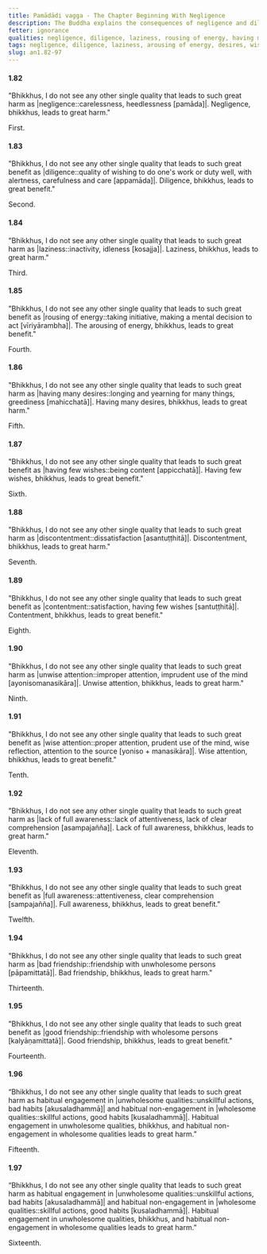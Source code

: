 ```yaml
---
title: Pamādādi vagga - The Chapter Beginning With Negligence
description: The Buddha explains the consequences of negligence and diligence, laziness and arousing of energy, having many desires and having few wishes, discontentment and contentment, unwise and wise attention, full awareness and lack of it, bad and good friendships, and good and bad habits.
fetter: ignorance
qualities: negligence, diligence, laziness, rousing of energy, having many desires, contentment, discontentment, unwise attention, wise attention, wrong view, right view, bad friendship, good friendship, lack of discernment, full awareness
tags: negligence, diligence, laziness, arousing of energy, desires, wishes, discontentment, contentment, wise attention, right view, full awareness, friendship, an, an1
slug: an1.82-97
---
```


#### 1.82

"Bhikkhus, I do not see any other single quality that leads to such great harm as |negligence::carelessness, heedlessness [pamāda]|. Negligence, bhikkhus, leads to great harm."

First.

#### 1.83

"Bhikkhus, I do not see any other single quality that leads to such great benefit as |diligence::quality of wishing to do one's work or duty well, with alertness, carefulness and care [appamāda]|. Diligence, bhikkhus, leads to great benefit."

Second.

#### 1.84

"Bhikkhus, I do not see any other single quality that leads to such great harm as |laziness::inactivity, idleness [kosajja]|. Laziness, bhikkhus, leads to great harm."

Third.

#### 1.85

"Bhikkhus, I do not see any other single quality that leads to such great benefit as |rousing of energy::taking initiative, making a mental decision to act [vīriyārambha]|. The arousing of energy, bhikkhus, leads to great benefit."

Fourth.

#### 1.86

"Bhikkhus, I do not see any other single quality that leads to such great harm as |having many desires::longing and yearning for many things, greediness [mahicchatā]|. Having many desires, bhikkhus, leads to great harm."

Fifth.

#### 1.87

"Bhikkhus, I do not see any other single quality that leads to such great benefit as |having few wishes::being content [appicchatā]|. Having few wishes, bhikkhus, leads to great benefit."

Sixth.

#### 1.88

"Bhikkhus, I do not see any other single quality that leads to such great harm as |discontentment::dissatisfaction [asantuṭṭhitā]|. Discontentment, bhikkhus, leads to great harm."

Seventh.

#### 1.89

"Bhikkhus, I do not see any other single quality that leads to such great benefit as |contentment::satisfaction, having few wishes [santuṭṭhitā]|. Contentment, bhikkhus, leads to great benefit."

Eighth.

#### 1.90

"Bhikkhus, I do not see any other single quality that leads to such great harm as |unwise attention::improper attention, imprudent use of the mind [ayonisomanasikāra]|. Unwise attention, bhikkhus, leads to great harm."

Ninth.

#### 1.91

"Bhikkhus, I do not see any other single quality that leads to such great benefit as |wise attention::proper attention, prudent use of the mind, wise reflection, attention to the source [yoniso + manasikāra]|. Wise attention, bhikkhus, leads to great benefit."

Tenth.

#### 1.92

"Bhikkhus, I do not see any other single quality that leads to such great harm as |lack of full awareness::lack of attentiveness, lack of clear comprehension [asampajañña]|. Lack of full awareness, bhikkhus, leads to great harm."

Eleventh.

#### 1.93

"Bhikkhus, I do not see any other single quality that leads to such great benefit as |full awareness::attentiveness, clear comprehension [sampajañña]|. Full awareness, bhikkhus, leads to great benefit."

Twelfth.

#### 1.94

"Bhikkhus, I do not see any other single quality that leads to such great harm as |bad friendship::friendship with unwholesome persons [pāpamittatā]|. Bad friendship, bhikkhus, leads to great harm."

Thirteenth.

#### 1.95

"Bhikkhus, I do not see any other single quality that leads to such great benefit as |good friendship::friendship with wholesome persons [kalyāṇamittatā]|. Good friendship, bhikkhus, leads to great benefit."

Fourteenth.

#### 1.96

“Bhikkhus, I do not see any other single quality that leads to such great harm as habitual engagement in |unwholesome qualities::unskillful actions, bad habits [akusaladhammā]| and habitual non-engagement in |wholesome qualities::skillful actions, good habits [kusaladhammā]|. Habitual engagement in unwholesome qualities, bhikkhus, and habitual non-engagement in wholesome qualities leads to great harm.”

Fifteenth.

#### 1.97

“Bhikkhus, I do not see any other single quality that leads to such great harm as habitual engagement in |unwholesome qualities::unskillful actions, bad habits [akusaladhammā]| and habitual non-engagement in |wholesome qualities::skillful actions, good habits [kusaladhammā]|. Habitual engagement in unwholesome qualities, bhikkhus, and habitual non-engagement in wholesome qualities leads to great harm.”

Sixteenth.